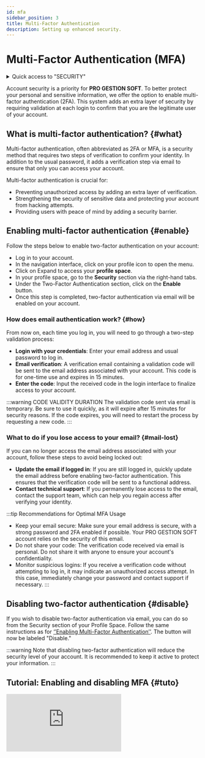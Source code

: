 ```yaml
---
id: mfa
sidebar_position: 3
title: Multi-Factor Authentication
description: Setting up enhanced security.
---
```

 

# <i class="fas fa-lock"></i> Multi-Factor Authentication (MFA)

<details>
  <summary>Quick access to "SECURITY"</summary>

  To quickly access the GENERAL section, simply type a keyword into the search bar to find the section without manually navigating through menus.

  Here is a *[list](/docs/act/controle/search)* – not exhaustive – of supported search keywords.
</details>

Account security is a priority for **PRO GESTION SOFT**. To better protect your personal and sensitive information, we offer the option to enable multi-factor authentication (2FA). This system adds an extra layer of security by requiring validation at each login to confirm that you are the legitimate user of your account.

## What is multi-factor authentication? \{#what}
Multi-factor authentication, often abbreviated as 2FA or MFA, is a security method that requires two steps of verification to confirm your identity. In addition to the usual password, it adds a verification step via email to ensure that only you can access your account.

Multi-factor authentication is crucial for:
- Preventing unauthorized access by adding an extra layer of verification.
- Strengthening the security of sensitive data and protecting your account from hacking attempts.
- Providing users with peace of mind by adding a security barrier.

## Enabling multi-factor authentication \{#enable}

Follow the steps below to enable two-factor authentication on your account:
- Log in to your account.
- In the navigation interface, click on your profile icon to open the menu.
- Click on Expand to access your **profile space**.
- In your profile space, go to the **Security** section via the right-hand tabs.
- Under the Two-Factor Authentication section, click on the **Enable** button.
- Once this step is completed, two-factor authentication via email will be enabled on your account.

### How does email authentication work? \{#how}
From now on, each time you log in, you will need to go through a two-step validation process:
- **Login with your credentials**: Enter your email address and usual password to log in.
- **Email verification**: A verification email containing a validation code will be sent to the email address associated with your account. This code is for one-time use and expires in 15 minutes.
- **Enter the code**: Input the received code in the login interface to finalize access to your account.

:::warning CODE VALIDITY DURATION
The validation code sent via email is temporary. Be sure to use it quickly, as it will expire after 15 minutes for security reasons. If the code expires, you will need to restart the process by requesting a new code.
:::

### What to do if you lose access to your email? \{#mail-lost}
If you can no longer access the email address associated with your account, follow these steps to avoid being locked out:
- **Update the email if logged in**: If you are still logged in, quickly update the email address before enabling two-factor authentication. This ensures that the verification code will be sent to a functional address.
- **Contact technical support**: If you permanently lose access to the email, contact the support team, which can help you regain access after verifying your identity.

:::tip Recommendations for Optimal MFA Usage
- Keep your email secure: Make sure your email address is secure, with a strong password and 2FA enabled if possible. Your PRO GESTION SOFT account relies on the security of this email.
- Do not share your code: The verification code received via email is personal. Do not share it with anyone to ensure your account's confidentiality.
- Monitor suspicious logins: If you receive a verification code without attempting to log in, it may indicate an unauthorized access attempt. In this case, immediately change your password and contact support if necessary.
:::

## Disabling two-factor authentication \{#disable}

If you wish to disable two-factor authentication via email, you can do so from the Security section of your Profile Space. Follow the same instructions as for [‘’Enabling Multi-Factor Authentication’’](#enable). The button will now be labeled "Disable."

:::warning 
Note that disabling two-factor authentication will reduce the security level of your account. It is recommended to keep it active to protect your information.
:::

## Tutorial: Enabling and disabling MFA \{#tuto}
<div className={styles.FrameMob}>
  <iframe
    src="https://www.youtube.com/embed/KAKnJ42iaKg"
    title="Logging into PGS"
    frameborder="0"
    allow="accelerometer; autoplay; clipboard-write; encrypted-media; gyroscope; picture-in-picture"
    allowfullscreen>
  </iframe>
</div>
